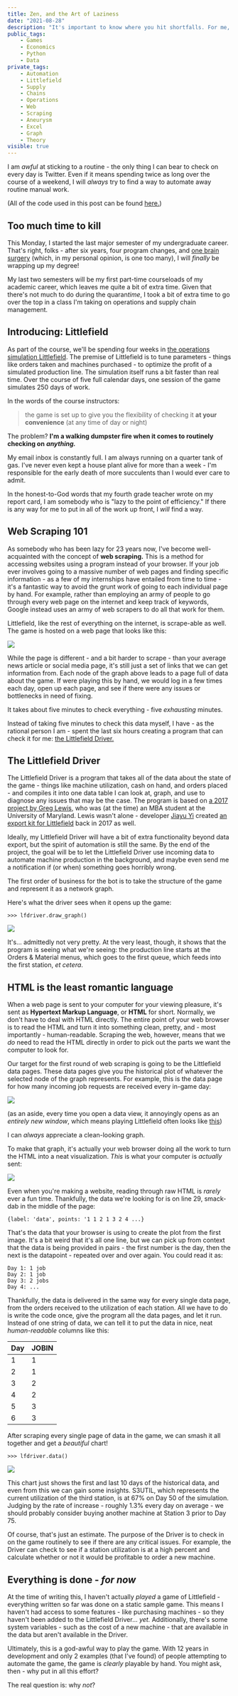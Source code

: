 ```yaml
---
title: Zen, and the Art of Laziness
date: "2021-08-28"
description: "It's important to know where you hit shortfalls. For me, it's routine work - and with automation technology, fifteen minutes a day can be automated away for a low, low price of 12 hours of Python coding and web scraping work. What a deal!"
public_tags:
    - Games
    - Economics
    - Python
    - Data
private_tags:
    - Automation
    - Littlefield
    - Supply
    - Chains
    - Operations
    - Web
    - Scraping
    - Aneurysm
    - Excel
    - Graph
    - Theory
visible: true
---
```


I am *awful* at sticking to a routine - the only thing I can bear to check on every day is Twitter. Even if it means spending twice as long over the course of a weekend, I will *always* try to find a way to automate away routine manual work.

(All of the code used in this post can be found [here.](https://github.com/Spelkington/LittlefieldDriver/blob/main/ipynb/driver.ipynb))

## Too much time to kill

This Monday, I started the last major semester of my undergraduate career. That's right, folks - after six years, four program changes, and [one brain surgery](https://youtu.be/lMFQp3wN-cg?t=521) (which, in my personal opinion, is one too many), I will *finally* be wrapping up my degree! 

My last two semesters will be my first part-time courseloads of my academic career, which leaves me quite a bit of extra time. Given that there's not much to do during the quaran*time*, I took a bit of extra time to go over the top in a class I'm taking on operations and supply chain management.

## Introducing: Littlefield

As part of the course, we'll be spending four weeks in [the operations simulation Littlefield](http://responsive.net/littlefield.html). The premise of Littlefield is to tune parameters - things like orders taken and machines purchased - to optimize the profit of a simulated production line. The simulation itself runs a bit faster than real time. Over the course of five full calendar days, one session of the game simulates 250 days of work.

In the words of the course instructors:

> the game is set up to give you the flexibility of checking it **at your convenience** (at any time of day or night)

The problem? **I'm a walking dumpster fire when it comes to routinely checking on** ***anything.***

My email inbox is constantly full. I am always running on a quarter tank of gas.  I've never even kept a house plant alive for more than a week - I'm responsible for the early death of more succulents than I would ever care to admit.

In the honest-to-God words that my fourth grade teacher wrote on my report card, I am somebody who is "lazy to the point of efficiency." If there is any way for me to put in all of the work up front, I *will* find a way.

## Web Scraping 101

As somebody who has been lazy for 23 years now, I've become well-acquainted with the concept of **web scraping.** This is a method for accessing websites using a program instead of your browser. If your job ever involves going to a massive number of web pages and finding specific information - as a few of my internships have entailed from time to time - it's a fantastic way to avoid the grunt work of going to each individual page by hand. For example, rather than employing an army of people to go through every web page on the internet and keep track of keywords, Google instead uses an army of web scrapers to do all that work for them.

Littlefield, like the rest of everything on the internet, is scrape-able as well. The game is hosted on a web page that looks like this:

![](./lf_view.png)

While the page is different - and a bit harder to scrape - than your average news article or social media page, it's still just a set of links that we can get information from. Each node of the graph above leads to a page full of data about the game. If were playing this by hand, we would log in a few times each day, open up each page, and see if there were any issues or bottlenecks in need of fixing.

It takes about five minutes to check everything - five *exhausting* minutes.

Instead of taking five minutes to check this data myself, I have - as the rational person I am - spent the last six hours creating a program that can check it for me: [the Littlefield Driver.](https://github.com/Spelkington/LittlefieldDriver)

## The Littlefield Driver

The Littlefield Driver is a program that takes all of the data about the state of the game - things like machine utilization, cash on hand, and orders placed - and compiles it into one data table I can look at, graph, and use to diagnose any issues that may be the case. The program is based on [a 2017 project by Greg Lewis](https://medium.com/@gregdlewis/scraping-the-littlefield-simulation-with-python-a6bf618c6833), who was (at the time) an MBA student at the University of Maryland. Lewis wasn't alone - developer [Jiayu Yi](https://blog.jiayu.co/) created [an export kit for Littlefield](https://github.com/yi-jiayu/littlefield) back in 2017 as well.

Ideally, my Littlefield Driver will have a bit of extra functionality beyond data export, but the spirit of automation is still the same. By the end of the project, the goal will be to let the Littlefield Driver use incoming data to automate machine production in the background, and maybe even send me a notification if (or when) something goes horribly wrong.

The first order of business for the bot is to take the structure of the game and represent it as a network graph.

Here's what the driver sees when it opens up the game:

```
>>> lfdriver.draw_graph()
```
![](./lf_graph.png)

It's... admittedly not very pretty. At the very least, though, it shows that the program is seeing what we're seeing: the production line starts at the Orders & Material menus, which goes to the first queue, which feeds into the first station, *et cetera*.

## HTML is the least romantic language

When a web page is sent to your computer for your viewing pleasure, it's sent as **Hypertext Markup Language**, or **HTML** for short. Normally, we don't have to deal with HTML directly. The entire point of your web browser is to read the HTML and turn it into something clean, pretty, and - most importantly - human-readable. Scraping the web, however, means that we *do* need to read the HTML directly in order to pick out the parts we want the computer to look for.

Our target for the first round of web scraping is going to be the Littlefield data pages. These data pages give you the historical plot of whatever the selected node of the graph represents. For example, this is the data page for how many incoming job requests are received every in-game day:

![](./lf_dataview.png)

(as an aside, every time you open a data view, it annoyingly opens as an *entirely new window*, which means playing Littlefield often looks like [this](./clutter.png))

I can *always* appreciate a clean-looking graph.

To make that graph, it's actually your web browser doing all the work to turn the HTML into a neat visualization. *This* is what your computer is *actually* sent:

![](./html.png)

Even when you're making a website, reading through raw HTML is *rarely* ever a fun time. Thankfully, the data we're looking for is on line 29, smack-dab in the middle of the page:

```
{label: 'data', points: '1 1 2 1 3 2 4 ...}
```

That's the data that your browser is using to create the plot from the first image. It's a bit weird that it's all one line, but we can pick up from context that the data is being provided in pairs - the first number is the day, then the next is the datapoint - repeated over and over again. You could read it as:

```
Day 1: 1 job
Day 2: 1 job
Day 3: 2 jobs
Day 4: ...
```

Thankfully, the data is delivered in the same way for every single data page, from the orders received to the utilization of each station. All we have to do is write the code once, give the program all the data pages, and let it run. Instead of one string of data, we can tell it to put the data in nice, neat *human-readable* columns like this:

| Day         | JOBIN       |
| ----------- | ----------- |
| 1           | 1           |
| 2           | 1           |
| 3           | 2           |
| 4           | 2           |
| 5           | 3           |
| 6           | 3           |

After scraping every single page of data in the game, we can smash it all together and get a *beautiful* chart!

```
>>> lfdriver.data()
```
![](./lf_chart.png)

This chart just shows the first and last 10 days of the historical data, and even from this we can gain some insights. S3UTIL, which represents the current utilization of the third station, is at 67% on Day 50 of the simulation. Judging by the rate of increase - roughly 1.3% every day on average - we should probably consider buying another machine at Station 3 prior to Day 75.

Of course, that's just an estimate. The purpose of the Driver is to check in on the game routinely to see if there are any critical issues. For example, the Driver can check to see if a station utilization is at a high percent and calculate whether or not it would be profitable to order a new machine.

## Everything is done - *for now*

At the time of writing this, I haven't actually *played* a game of Littlefield - everything written so far was done on a static sample game. This means I haven't had access to some features - like purchasing machines - so they haven't been added to the Littlefield Driver... *yet.* Additionally, there's some system variables - such as the cost of a new machine - that are available in the data but aren't available in the Driver.

Ultimately, this is a god-awful way to play the game. With 12 years in development and only 2 examples (that I've found) of people attempting to automate the game, the game is *clearly* playable by hand. You might ask, then - why put in all this effort?

The real question is: why *not*?